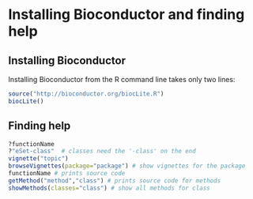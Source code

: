 # Installing Bioconductor and finding help

## Installing Bioconductor

Installing Bioconductor from the R command line takes only two lines:

```r
source("http://bioconductor.org/biocLite.R")
biocLite()
```

## Finding help

```r
?functionName
?"eSet-class"  # classes need the '-class' on the end
vignette("topic")
browseVignettes(package="package") # show vignettes for the package
functionName # prints source code
getMethod("method","class") # prints source code for methods
showMethods(classes="class") # show all methods for class
```


